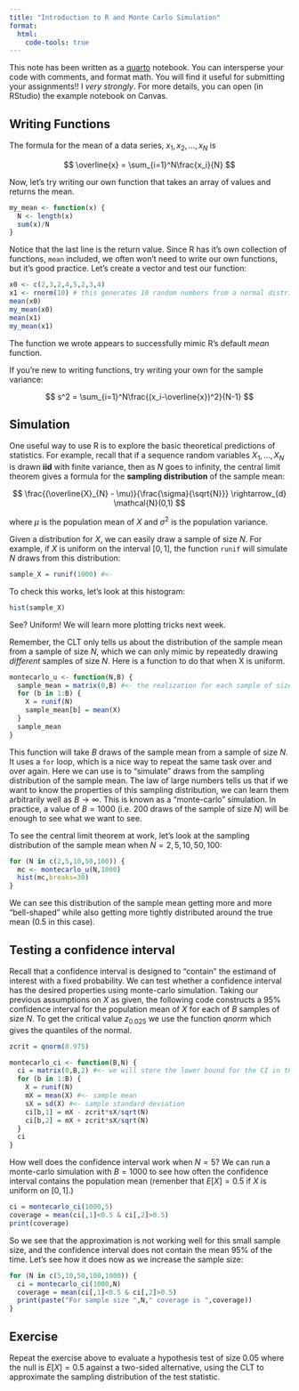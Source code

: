 ```yaml
---
title: "Introduction to R and Monte Carlo Simulation"
format:
  html:
    code-tools: true
---
```


This note has been written as a [quarto]() notebook. You can intersperse your code with comments, and format math. You will find it useful for submitting your assignments!! I *very strongly*. For more details, you can open (in RStudio) the example notebook on Canvas.
    
## Writing Functions


The formula for the mean of a data series, $x_1,x_2,...,x_N$ is

$$ \overline{x} = \sum_{i=1}^N\frac{x_i}{N} $$

Now, let's try writing our own function that takes an array of values and returns the mean.

```r
my_mean <- function(x) {
  N <- length(x)
  sum(x)/N
}
```

Notice that the last line is the return value. Since R has it's own collection of functions, `mean` included, we often won't need to write our own functions, but it's good practice. Let's create a vector and test our function:

```r
x0 <- c(2,3,2,4,5,2,3,4)
x1 <- rnorm(10) # this generates 10 random numbers from a normal distribution
mean(x0)
my_mean(x0)
mean(x1)
my_mean(x1)
```
The function we wrote appears to successfully mimic R's default *mean* function.

If you're new to writing functions, try writing your own for the sample variance:

$$ s^2 = \sum_{i=1}^N\frac{(x_i-\overline{x})^2}{N-1} $$

## Simulation 

One useful way to use R is to explore the basic theoretical predictions of statistics. For example, recall that if a sequence random variables $X_{1},...,X_{N}$ is drawn **iid** with finite variance, then as $N$ goes to infinity, the central limit theorem gives a formula for the **sampling distribution** of the sample mean:

$$ \frac{(\overline{X}_{N} - \mu)}{\frac{\sigma}{\sqrt{N}}} \rightarrow_{d} \mathcal{N}(0,1) $$

where $\mu$ is the population mean of $X$ and $\sigma^2$ is the population variance.

Given a distribution for $X$, we can easily draw a sample of size $N$. For example, if $X$ is uniform on the interval $[0,1]$, the function `runif` will simulate $N$ draws from this distribution:

```r
sample_X = runif(1000) #<- 
```

To check this works, let's look at this histogram:
```r
hist(sample_X)
```

See? Uniform! We will learn more plotting tricks next week.

Remember, the CLT only tells us about the distribution of the sample mean from a sample of size $N$, which we can only mimic by repeatedly drawing *different* samples of size $N$. Here is a function to do that when X is uniform.

```r
montecarlo_u <- function(N,B) {
  sample_mean = matrix(0,B) #<- the realization for each sample of size N will be stored in this vector
  for (b in 1:B) {
    X = runif(N)
    sample_mean[b] = mean(X)
  }
  sample_mean
}

```

This function will take $B$ draws of the sample mean from a sample of size $N$. It uses a `for` loop, which is a nice way to repeat the same task over and over again. Here we can use is to "simulate" draws from the sampling distribution of the sample mean. The law of large numbers tells us that if we want to know the properties of this sampling distribution, we can learn them arbitrarily well as $B\rightarrow\infty$. This is known as a "monte-carlo" simulation. In practice, a value of $B=1000$ (i.e. 200 draws of the sample of size $N$) will be enough to see what we want to see.

To see the central limit theorem at work, let's look at the sampling distribution of the sample mean when $N=2,5,10,50,100$:

```r

for (N in c(2,5,10,50,100)) {
  mc <- montecarlo_u(N,1000)
  hist(mc,breaks=30)
}

```
We can see this distribution of the sample mean getting more and more "bell-shaped" while also getting more tightly distributed around the true mean (0.5 in this case).

## Testing a confidence interval

Recall that a confidence interval is designed to "contain" the estimand of interest with a fixed probability. We can test whether a confidence interval has the desired properties using monte-carlo simulation. Taking our previous assumptions on $X$ as given, the following code constructs a 95% confidence interval for the population mean of $X$ for each of $B$ samples of size $N$. To get the critical value $z_{0.025}$ we use the function $qnorm$ which gives the quantiles of the normal.

```r
zcrit = qnorm(0.975)

montecarlo_ci <- function(B,N) {
  ci = matrix(0,B,2) #<- we will store the lower bound for the CI in the first column, and the upper bound in the second column
  for (b in 1:B) {
    X = runif(N)
    mX = mean(X) #<- sample mean
    sX = sd(X) #<- sample standard deviation
    ci[b,1] = mX - zcrit*sX/sqrt(N)
    ci[b,2] = mX + zcrit*sX/sqrt(N)
  }
  ci
}

```

How well does the confidence interval work when $N=5$? We can run a monte-carlo simulation with $B=1000$ to see how often the confidence interval contains the population mean (remenber that $E[X]=0.5$ if $X$ is uniform on $[0,1]$.)

```r
ci = montecarlo_ci(1000,5)
coverage = mean(ci[,1]<0.5 & ci[,2]>0.5)
print(coverage)
```
So we see that the approximation is not working well for this small sample size, and the confidence interval does not contain the mean 95% of the time. Let's see how it does now as we increase the sample size:

```r
for (N in c(5,10,50,100,1000)) {
  ci = montecarlo_ci(1000,N)
  coverage = mean(ci[,1]<0.5 & ci[,2]>0.5)
  print(paste("For sample size ",N," coverage is ",coverage))
}


```


## Exercise 

Repeat the exercise above to evaluate a hypothesis test of size 0.05 where the null is $E[X]=0.5$ against a two-sided alternative, using the CLT to approximate the sampling distribution of the test statistic.

